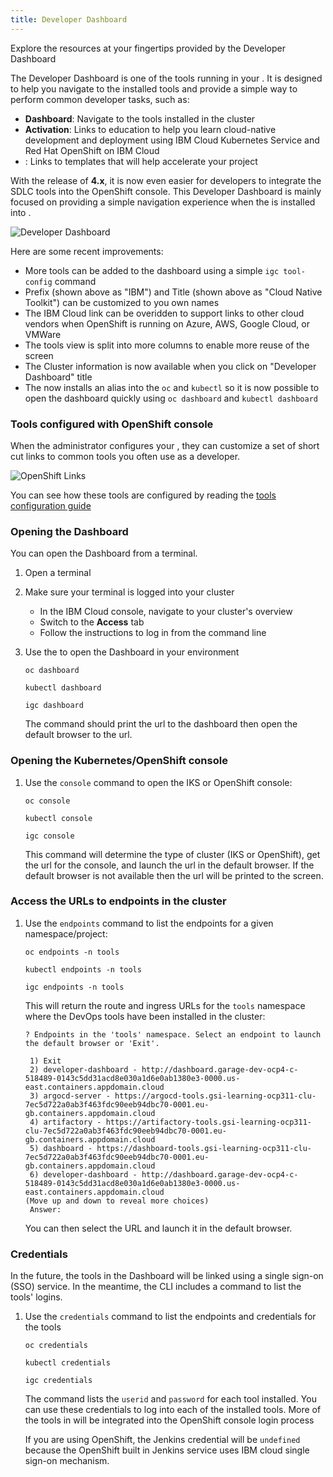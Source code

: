 ```yaml
---
title: Developer Dashboard
---
```



<PageDescription>

Explore the resources at your fingertips provided by the <Globals name="shortName" /> Developer Dashboard

</PageDescription>

The Developer Dashboard is one of the tools running in your <Globals name="devenv" />. It is designed to help you navigate 
to the installed tools and provide a simple way to perform common developer tasks, such as:
- **Dashboard**: Navigate to the tools installed in the cluster
- **Activation**: Links to education to help you learn cloud-native development and deployment using IBM Cloud Kubernetes Service and Red Hat OpenShift on IBM Cloud
- **<Globals name="templates" />**: Links to templates that will help accelerate your project

With the release of **<Globals name="ocp" /> 4.x**, it is now even easier for developers to integrate the SDLC tools into 
the OpenShift console. This Developer Dashboard is mainly focused on providing a simple navigation experience when the 
<Globals name="shortName" /> is installed into <Globals name="iks" />.

![Developer Dashboard](/images/developer-dashboard.png)

Here are some recent improvements:
- More tools can be added to the dashboard using a simple `igc tool-config` command
- Prefix (shown above as "IBM") and Title (shown above as "Cloud Native Toolkit") can be customized to you own names
- The IBM Cloud link can be overidden to support links to other cloud vendors when OpenShift is running on Azure, AWS, Google Cloud, or VMWare
- The tools view is split into more columns to enable more reuse of the screen
- The Cluster information is now available when you click on "Developer Dashboard" title
- The <Globals name="igccli" /> now installs an alias into the `oc` and `kubectl` so it is now possible to open the dashboard quickly using `oc dashboard` and `kubectl dashboard`
 
### Tools configured with OpenShift console

When the administrator configures your <Globals name="devenv" />, they can customize a set of short cut links to common 
tools you often use as a developer. 
  
![OpenShift Links](/images/openshift-console-tools.png)

You can see how these tools are configured by reading the [tools configuration guide](/admin/config-dashboard)

### Opening the Dashboard

You can open the Dashboard from a terminal.

1. Open a terminal
2. Make sure your terminal is logged into your cluster
    - In the IBM Cloud console, navigate to your cluster's overview
    - Switch to the **Access** tab
    - Follow the instructions to log in from the command line
3. Use the [<Globals name="igccli" />](/getting-started/cli#dashboard) to open the Dashboard in your environment

    <Tabs>
    <Tab label="OpenShift">
    
    ```shell script
    oc dashboard
    ```
    </Tab>
    <Tab label="Kubernetes">
    
    ```shell script
    kubectl dashboard
    ```
    </Tab>
    <Tab label="IGC">
    
    ```shell script
    igc dashboard
    ```
    </Tab>
    </Tabs>

    The command should print the url to the dashboard then open the default browser to the url.

### Opening the Kubernetes/OpenShift console

1. Use the [<Globals name="igccli" />](/getting-started/cli) `console` command to open the IKS or OpenShift console:

    <Tabs>
    <Tab label="OpenShift">
    
    ```shell script
    oc console
    ```
  
    </Tab>
    <Tab label="Kubernetes">
    
    ```shell script
    kubectl console
    ```
  
    </Tab>
    <Tab label="IGC">
    
    ```shell script
    igc console
    ```
  
    </Tab>
    </Tabs>

    This command will determine the type of cluster (IKS or OpenShift), get the url for the console, and launch
    the url in the default browser. If the default browser is not available then the url will be printed to the
    screen.

### Access the URLs to endpoints in the cluster

1. Use the [<Globals name="igccli" />](/getting-started/cli) `endpoints` command to list the endpoints for a given namespace/project:

    <Tabs>
    <Tab label="OpenShift">
    
    ```shell script
    oc endpoints -n tools
    ```
  
    </Tab>
    <Tab label="Kubernetes">
    
    ```shell script
    kubectl endpoints -n tools
    ```
  
    </Tab>
    <Tab label="IGC">
    
    ```shell script
    igc endpoints -n tools
    ```
  
    </Tab>
    </Tabs>

    This will return the route and ingress URLs for the `tools` namespace where the DevOps tools have been installed in the cluster:
    ```shell script
    ? Endpoints in the 'tools' namespace. Select an endpoint to launch the default browser or 'Exit'.
    
     1) Exit
     2) developer-dashboard - http://dashboard.garage-dev-ocp4-c-518489-0143c5dd31acd8e030a1d6e0ab1380e3-0000.us-east.containers.appdomain.cloud
     3) argocd-server - https://argocd-tools.gsi-learning-ocp311-clu-7ec5d722a0ab3f463fdc90eeb94dbc70-0001.eu-gb.containers.appdomain.cloud
     4) artifactory - https://artifactory-tools.gsi-learning-ocp311-clu-7ec5d722a0ab3f463fdc90eeb94dbc70-0001.eu-gb.containers.appdomain.cloud
     5) dashboard - https://dashboard-tools.gsi-learning-ocp311-clu-7ec5d722a0ab3f463fdc90eeb94dbc70-0001.eu-gb.containers.appdomain.cloud
     6) developer-dashboard - http://dashboard.garage-dev-ocp4-c-518489-0143c5dd31acd8e030a1d6e0ab1380e3-0000.us-east.containers.appdomain.cloud
    (Move up and down to reveal more choices)
     Answer:
    ```

    You can then select the URL and launch it in the default browser.

### Credentials

In the future, the tools in the Dashboard will be linked using a single sign-on (SSO) service. In the meantime, the CLI includes a command to list the tools' logins.

1. Use the [<Globals name="igccli" />](/getting-started/cli) `credentials` command to list the endpoints and credentials for the tools

    <Tabs>
    <Tab label="OpenShift">
    
    ```shell script
    oc credentials
    ```
    </Tab>
    <Tab label="Kubernetes">
    
    ```shell script
    kubectl credentials
    ```
    </Tab>
    <Tab label="IGC">
    
    ```shell script
    igc credentials
    ```
    </Tab>
    </Tabs>

    The command lists the `userid` and `password` for each tool installed. You can use these credentials to log into 
    each of the installed tools.
    More of the tools in <Globals name="ocp" /> will be integrated into the OpenShift console login process 

    <InlineNotification>
    
    If you are using OpenShift, the Jenkins credential will be `undefined` because the OpenShift built in Jenkins 
    service uses IBM cloud single sign-on mechanism.
    
    </InlineNotification>
